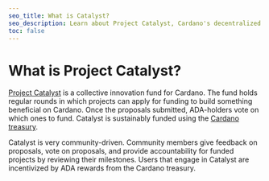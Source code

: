 ```yaml
---
seo_title: What is Catalyst?
seo_description: Learn about Project Catalyst, Cardano's decentralized innovation platform. Vote for projects supporting Cardano, build community, and fund your project.
toc: false
---
```


# What is Project Catalyst?

[Project Catalyst](https://docs.projectcatalyst.io/) is a collective innovation fund for Cardano. The fund holds regular rounds in which projects can apply for funding to build something beneficial on Cardano. Once the proposals submitted, ADA-holders vote on which ones to fund. Catalyst is sustainably funded using the [Cardano treasury](https://cexplorer.io/pot).

Catalyst is very community-driven. Community members give feedback on proposals, vote on proposals, and provide accountability for funded projects by reviewing their milestones. Users that engage in Catalyst are incentivized by ADA rewards from the Cardano treasury.
